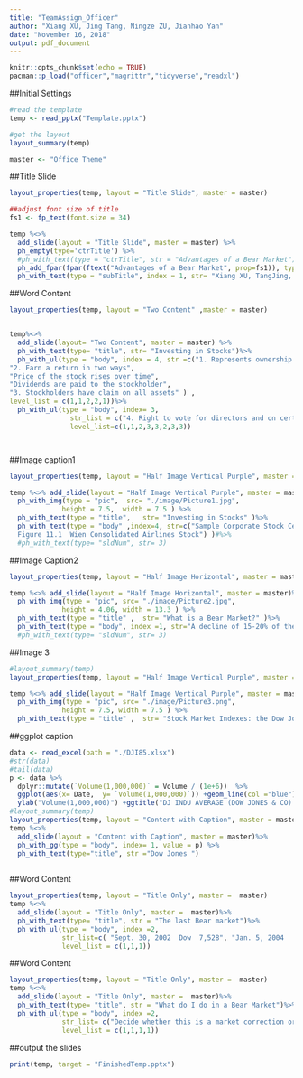 ```yaml
---
title: "TeamAssign_Officer"
author: "Xiang XU, Jing Tang, Ningze ZU, Jianhao Yan"
date: "November 16, 2018"
output: pdf_document
---
```


```r
knitr::opts_chunk$set(echo = TRUE)
pacman::p_load("officer","magrittr","tidyverse","readxl")
```


##Initial Settings
```r
#read the template 
temp <- read_pptx("Template.pptx")

#get the layout
layout_summary(temp)

master <- "Office Theme"
```

##Title Slide
```r
layout_properties(temp, layout = "Title Slide", master = master)

##adjust font size of title 
fs1 <- fp_text(font.size = 34) 

temp %<>% 
  add_slide(layout = "Title Slide", master = master) %>%
  ph_empty(type='ctrTitle') %>%
  #ph_with_text(type = "ctrTitle", str = "Advantages of a Bear Market")%>%
  ph_add_fpar(fpar(ftext("Advantages of a Bear Market", prop=fs1)), type = 'ctrTitle') %>%
  ph_with_text(type = "subTitle", index = 1, str= "Xiang XU, TangJing, Ningze ZU,Jianhao Yan")
```


##Word Content

```r

layout_properties(temp, layout = "Two Content" ,master = master)


temp%<>%
  add_slide(layout= "Two Content", master = master) %>%
  ph_with_text(type= "title", str= "Investing in Stocks")%>%
  ph_with_ul(type = "body", index = 4, str =c("1. Represents ownership in a firm ",
"2. Earn a return in two ways",
"Price of the stock rises over time",
"Dividends are paid to the stockholder",
"3. Stockholders have claim on all assets" ) ,
level_list = c(1,1,2,2,1))%>%
  ph_with_ul(type = "body", index= 3, 
               str_list = c("4. Right to vote for directors and on certain issues","5. Two types","Common stock","Right to vote","Receive dividends","Preferred stock","Receive a fixed dividend"," Do not usually vote"),
               level_list=c(1,1,2,3,3,2,3,3))




```



##Image caption1

```r
layout_properties(temp, layout = "Half Image Vertical Purple", master = master)

temp %<>% add_slide(layout = "Half Image Vertical Purple", master = master)%>%
  ph_with_img(type = "pic",  src= "./image/Picture1.jpg", 
             height = 7.5,  width = 7.5 ) %>%
  ph_with_text(type = "title",   str= "Investing in Stocks" )%>%
  ph_with_text(type = "body" ,index=4, str=c("Sample Corporate Stock Certificate 
  Figure 11.1  Wien Consolidated Airlines Stock") )#%>%
  #ph_with_text(type= "sldNum", str= 3)

```


##Image Caption2

```r
layout_properties(temp, layout = "Half Image Horizontal", master = master)

temp %<>% add_slide(layout = "Half Image Horizontal", master = master)%>%
  ph_with_img(type = "pic", src= "./image/Picture2.jpg", 
             height = 4.06, width = 13.3 ) %>%
  ph_with_text(type = "title" ,  str= "What is a Bear Market?" )%>%
  ph_with_text(type = "body", index =1, str="A decline of 15-20% of the broad market coupled with pessimistic sentiment underlying the stock market." ) #%>%
  #ph_with_text(type= "sldNum", str= 3)

```

##Image 3

```r
#layout_summary(temp)
layout_properties(temp, layout = "Half Image Vertical Purple", master = master)

temp %<>% add_slide(layout = "Half Image Vertical Purple", master = master)%>%
  ph_with_img(type = "pic", src= "./image/Picture3.png", 
             height = 7.5, width = 7.5 ) %>%
  ph_with_text(type = "title" ,  str= "Stock Market Indexes: the Dow Jones Industrial Average" )
```



##ggplot caption
```r
data <- read_excel(path = "./DJI85.xlsx")
#str(data)
#tail(data)
p <- data %>%
  dplyr::mutate(`Volume(1,000,000)` = Volume / (1e+6))  %>%
  ggplot(aes(x= Date,  y= `Volume(1,000,000)`)) +geom_line(col ="blue") +
  ylab("Volume(1,000,000)") +ggtitle("DJ INDU AVERAGE (DOW JONES & CO) \n as of 2018-11-01")
#layout_summary(temp)
layout_properties(temp, layout = "Content with Caption", master = master)
temp %<>% 
  add_slide(layout = "Content with Caption", master = master)%>%
  ph_with_gg(type = "body", index= 1, value = p) %>%
  ph_with_text(type="title", str ="Dow Jones ")
  

```

##Word Content 
```r
layout_properties(temp, layout = "Title Only", master =  master)
temp %<>%
  add_slide(layout = "Title Only", master =  master)%>%
  ph_with_text(type= "title", str = "The last Bear market")%>%
  ph_with_ul(type = "body", index =2, 
             str_list=c( "Sept. 30, 2002  Dow  7,528", "Jan. 5, 2004   Dow  10,568","Oct. 8, 2007      Dow   14,093"), 
             level_list = c(1,1,1))
```

##Word Content
```r
layout_properties(temp, layout = "Title Only", master =  master)
temp %<>%
  add_slide(layout = "Title Only", master =  master)%>%
  ph_with_text(type= "title", str = "What do I do in a Bear Market")%>%
  ph_with_ul(type = "body", index =2, 
             str_list= c("Decide whether this is a market correction or the start of something more","Review the stocks you own","Review stocks you wanted to own but were too expensive at time of research","Check your portfolio for balance or the type of stocks you own"),
             level_list = c(1,1,1,1))
```

##output the slides
```r
print(temp, target = "FinishedTemp.pptx")
```

